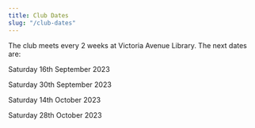 ```yaml
---
title: Club Dates
slug: "/club-dates"
---
```


The club meets every 2 weeks at Victoria Avenue Library. The next dates are:

Saturday 16th September 2023

Saturday 30th September 2023

Saturday 14th October 2023

Saturday 28th October 2023